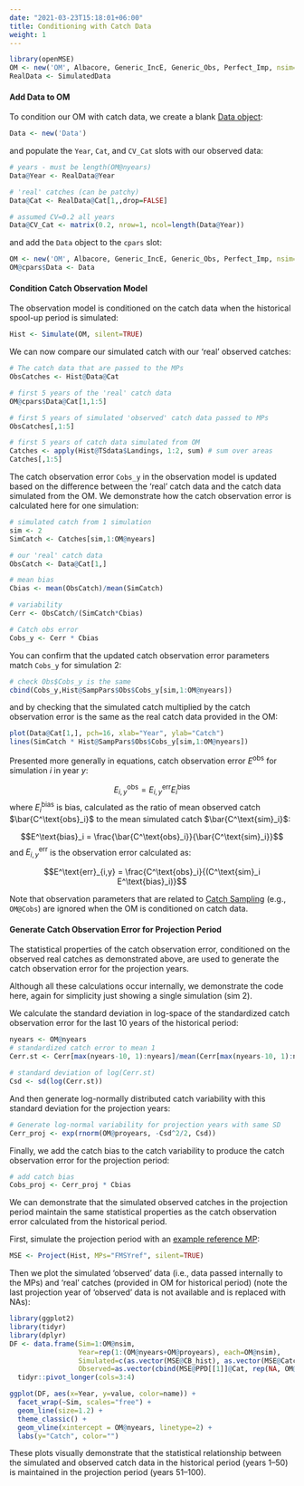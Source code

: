 ```yaml
---
date: "2021-03-23T15:18:01+06:00"
title: Conditioning with Catch Data
weight: 1 
---
```

 
 
```r
library(openMSE)
OM <- new('OM', Albacore, Generic_IncE, Generic_Obs, Perfect_Imp, nsim=4)
RealData <- SimulatedData
```

#### Add Data to OM
To condition our OM with catch data, we create a blank [Data object](/object-data):
```r
Data <- new('Data')
```

and populate the `Year`, `Cat`, and `CV_Cat` slots with our observed data:
```r
# years - must be length(OM@nyears)
Data@Year <- RealData@Year 

# 'real' catches (can be patchy)
Data@Cat <- RealData@Cat[1,,drop=FALSE] 

# assumed CV=0.2 all years
Data@CV_Cat <- matrix(0.2, nrow=1, ncol=length(Data@Year))
```

and add the `Data` object to the `cpars` slot:
```r
OM <- new('OM', Albacore, Generic_IncE, Generic_Obs, Perfect_Imp, nsim=4)
OM@cpars$Data <- Data
```

#### Condition Catch Observation Model
The observation model is conditioned on the catch data when the historical spool-up period is simulated:
```r
Hist <- Simulate(OM, silent=TRUE)
```

We can now compare our simulated catch with our 'real' observed catches:
```r
# The catch data that are passed to the MPs
ObsCatches <- Hist@Data@Cat

# first 5 years of the 'real' catch data
OM@cpars$Data@Cat[1,1:5]

# first 5 years of simulated 'observed' catch data passed to MPs
ObsCatches[,1:5]

# first 5 years of catch data simulated from OM
Catches <- apply(Hist@TSdata$Landings, 1:2, sum) # sum over areas
Catches[,1:5]
```

The catch observation error `Cobs_y` in the observation model is updated based on the difference between the 'real' catch data and the catch data simulated from the OM. We demonstrate how the catch observation error is calculated here for one simulation:

```r
# simulated catch from 1 simulation
sim <- 2
SimCatch <- Catches[sim,1:OM@nyears] 

# our 'real' catch data
ObsCatch <- Data@Cat[1,]

# mean bias
Cbias <- mean(ObsCatch)/mean(SimCatch)

# variability
Cerr <- ObsCatch/(SimCatch*Cbias)

# Catch obs error
Cobs_y <- Cerr * Cbias

```

You can confirm that the updated catch observation error parameters match `Cobs_y` for simulation 2:
```r
# check Obs$Cobs_y is the same
cbind(Cobs_y,Hist@SampPars$Obs$Cobs_y[sim,1:OM@nyears])
```

and by checking that the simulated catch multiplied by the catch observation error is the same as the real catch data provided in the OM:
```r
plot(Data@Cat[1,], pch=16, xlab="Year", ylab="Catch")
lines(SimCatch * Hist@SampPars$Obs$Cobs_y[sim,1:OM@nyears])

```

Presented more generally in equations, catch observation error $E^\text{obs}$ for simulation *i* in year *y*:

$$E^\text{obs}_{i,y} = E^\text{err}_{i,y} E^\text{bias}_i$$
where $E^\text{bias}_i$ is bias, calculated as the ratio of mean observed catch $\bar{C^\text{obs}_i}$ to the mean simulated catch $\bar{C^\text{sim}_i}$:

$$E^\text{bias}_i = \frac{\bar{C^\text{obs}_i}}{\bar{C^\text{sim}_i}}$$
and $E^\text{err}_{i,y}$ is the observation error calculated as:

$$E^\text{err}_{i,y} =  \frac{C^\text{obs}_i}{(C^\text{sim}_i E^\text{bias}_i)}$$


Note that observation parameters that are related to [Catch Sampling](/object-obs/catch_effort/) (e.g., `OM@Cobs`) are ignored when the OM is conditioned on catch data.

#### Generate Catch Observation Error for Projection Period

The statistical properties of the catch observation error, conditioned on the observed real catches as demonstrated above, are used to generate the catch observation error for the projection years. 

Although all these calculations occur internally, we demonstrate the code here, again for simplicity just showing a single simulation (sim 2). 

We calculate the standard deviation in log-space of the standardized catch observation error for the last 10 years of the historical period:
```r
nyears <- OM@nyears
# standardized catch error to mean 1
Cerr.st <- Cerr[max(nyears-10, 1):nyears]/mean(Cerr[max(nyears-10, 1):nyears])

# standard deviation of log(Cerr.st)
Csd <- sd(log(Cerr.st))
```

And then generate log-normally distributed catch variability with this standard deviation for the projection years:
```r
# Generate log-normal variability for projection years with same SD
Cerr_proj <- exp(rnorm(OM@proyears, -Csd^2/2, Csd))
```

Finally, we add the catch bias to the catch variability to produce the catch observation error for the projection period:
```r
# add catch bias
Cobs_proj <- Cerr_proj * Cbias
```

We can demonstrate that the simulated observed catches in the projection period maintain the same statistical properties as the catch observation error calculated from the historical period.

First, simulate the projection period with an [example reference MP](/features-management-procedures/builtin/#msetool-mps):

```r
MSE <- Project(Hist, MPs="FMSYref", silent=TRUE)
```

Then we plot the simulated 'observed' data (i.e., data passed internally to the MPs) and 'real' catches (provided in OM for historical period)  (note the last projection year of 'observed' data is not available and is replaced with NAs):

```r
library(ggplot2)
library(tidyr)
library(dplyr)
DF <- data.frame(Sim=1:OM@nsim,
                 Year=rep(1:(OM@nyears+OM@proyears), each=OM@nsim),
                 Simulated=c(as.vector(MSE@CB_hist), as.vector(MSE@Catch[,1,])),
                 Observed=as.vector(cbind(MSE@PPD[[1]]@Cat, rep(NA, OM@nsim)))) %>% 
  tidyr::pivot_longer(cols=3:4) 

ggplot(DF, aes(x=Year, y=value, color=name)) +
  facet_wrap(~Sim, scales="free") +
  geom_line(size=1.2) +
  theme_classic() +
  geom_vline(xintercept = OM@nyears, linetype=2) + 
  labs(y="Catch", color="")
```

These plots visually demonstrate that the statistical relationship between the simulated and observed catch data in the historical period (years 1--50) is maintained in the projection period (years 51--100).
